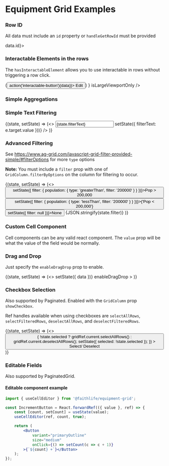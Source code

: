 

<Meta title="Equipment Grid/Examples" component={BaseGrid} />

# Equipment Grid Examples

### Row ID

All data must include an `id` property or `handleGetRowId` must be provided

<Preview>
	<Story name="Row Id">
<SimpleGrid data={censusData} maxRows={10} handleGetRowId={data => data.id}>
	<GridColumn displayName="Name" fieldName="value" defaultSort={GridColumn.sortOptions.ascending} />
	<GridColumn displayName="Population" fieldName="population" isRightAligned />
	<GridColumn displayName="Net Population Change" fieldName="populationChange" isRightAligned />
	<GridColumn displayName="Births" fieldName="births" isRightAligned width={100} isLargeViewportOnly />
	<GridColumn displayName="Deaths" fieldName="deaths" isRightAligned width={100} isSortable={false} isLargeViewportOnly/>
</SimpleGrid>
	</Story>
</Preview>

### Interactable Elements in the rows

The `hasInteractableElement` allows you to use interactable in rows without triggering a row click.

<Preview>
	<Story name="Interactable Element">
<SimpleGrid data={censusData} maxRows={10} onRowClick={action('row-click')}>
	<GridColumn displayName="Name" fieldName="value" defaultSort={GridColumn.sortOptions.ascending} />
	<GridColumn displayName="Population" fieldName="population" isRightAligned />
	<GridColumn displayName="Net Population Change" fieldName="populationChange" isRightAligned />
	<GridColumn
		hasInteractableElement
		displayName=""
		fieldName="edit"
		width={100}
		cellComponent={ ({data}) =>
			(<Button primary small onClick={() => action('interactable-button')(data)}>
				Edit
			</Button>)
		}
		isLargeViewportOnly
	/>
</SimpleGrid>
	</Story>
</Preview>

### Simple Aggregations

<Preview>
	<Story name="Simple Aggregations">
<SimpleGrid data={censusData} maxRows={10}>
	<SimpleGrid.GroupColumn displayName="Name" fieldName="value" />
	<GridColumn hide fieldName="areaDesc" groupByColumn width={200} />
	<GridColumn displayName="Population" fieldName="population" />
	<GridColumn displayName="Net Population Change" fieldName="populationChange" />
</SimpleGrid>
	</Story>
</Preview>

### Simple Text Filtering

<Preview>
	<Story name="Simple Text Filtering">
<SampleState initialState={{ filterText: 'WA' }}>
	{(state, setState) => (<>
		<Input placeholder="Search" value={state.filterText} onChange={(e => setState({ filterText: e.target.value }))} />
		<SimpleGrid data={censusData} maxRows={10} filterText={state.filterText}>
			<GridColumn displayName="Name" fieldName="value" defaultSort={GridColumn.sortOptions.ascending} />
			<GridColumn displayName="Population" fieldName="population" isRightAligned />
			<GridColumn displayName="Net Population Change" fieldName="populationChange" isRightAligned />
			<GridColumn displayName="Births" fieldName="births" isRightAligned width={100} isLargeViewportOnly />
			<GridColumn displayName="Deaths" fieldName="deaths" isRightAligned width={100} isSortable={false} isLargeViewportOnly/>
		</SimpleGrid>
	</>)}
</SampleState>
	</Story>
</Preview>

### Advanced Filtering

See https://www.ag-grid.com/javascript-grid-filter-provided-simple/#filterOptions for more `type` options

**Note:** You must include a `filter` prop with one of `GridColumn.filterByOptions` on the column for filtering to occur.

<Preview>
	<Story name="Advanced Filtering">
<SampleState initialState={{ filter: null }}>
	{(state, setState) => (<>
		<Button primary medium onClick={() => setState({ filter: { population: { type: 'greaterThan', filter: '200000' } } })}>Pop > 200,000</Button>
		<Button primary medium onClick={() => setState({ filter: { population: { type: 'lessThan', filter: '200000' } } })}>{'Pop < 200,000'}</Button>
		<Button primary medium onClick={() => setState({ filter: null })}>None</Button>
		{JSON.stringify(state.filter)}
		<SimpleGrid filters={state.filter} data={censusData} maxRows={10}>
			<GridColumn displayName="Name" fieldName="value" />
			<GridColumn displayName="Population" fieldName="population" isRightAligned filter={GridColumn.filterByOptions.number} />
			<GridColumn displayName="Net Population Change" fieldName="populationChange" isRightAligned />
			<GridColumn displayName="Births" fieldName="births" isRightAligned width={100} isLargeViewportOnly />
			<GridColumn displayName="Deaths" fieldName="deaths" isRightAligned width={100} isSortable={false} isLargeViewportOnly/>
		</SimpleGrid>
	</>)}
</SampleState>
	</Story>
</Preview>

### Custom Cell Component

Cell components can be any valid react component. The `value` prop will be what the value of the field would be normally.

<Preview>
	<Story name="Custom Cell Component">
<SimpleGrid data={censusData} maxRows={10}>
	<GridColumn displayName="Name" fieldName="value" defaultSort={GridColumn.sortOptions.ascending} />
	<GridColumn displayName="Population" fieldName="population" isRightAligned />
	<GridColumn displayName="Net Population Change" fieldName="populationChange" cellComponent={PopulationChange} isRightAligned />
	<GridColumn displayName="Births" fieldName="births" isRightAligned width={100} isLargeViewportOnly />
	<GridColumn displayName="Deaths" fieldName="deaths" isRightAligned width={100} isSortable={false} isLargeViewportOnly/>
</SimpleGrid>
	</Story>
</Preview>

### Drag and Drop

Just specify the `enableDragDrop` prop to enable.

<Preview>
	<Story name="Drag and Drop">
<SampleState initialState={{ data: censusData }}>
	{(state, setState) => (<>
		<SimpleGrid
			data={state.data}
			maxRows={10}
			autoGroupExpansion={SimpleGrid.expandedRowsOptions.topLevel}
			onDataChange={data => setState({ data })}
			enableDragDrop
		>
			<SimpleGrid.GroupColumn displayName="Name" width={500} />
			<GridColumn displayName="Population" fieldName="population" />
			<GridColumn displayName="Net Population Change" fieldName="populationChange" />
		</SimpleGrid>
	</>)}
</SampleState>
	</Story>
</Preview>

### Checkbox Selection

Also supported by Paginated. Enabled with the `GridColumn` prop `showCheckbox`.

Ref handles available when using checkboxes are `selectAllRows`, `selectFilteredRows`, `deselectAllRows`, and `deselectFilteredRows`.

<Preview>
	<Story name="Checkbox Selection">
<SampleState initialState={{ selected: false }}>
	{(state, setState) => (<>
		<Button
			primary
			medium
			onClick={() => {
				!state.selected ?
					gridRef.current.selectAllRows() :
					gridRef.current.deselectAllRows();
				setState({ selected: !state.selected });
				}}
		>
			Select/ Deselect
		</Button>
		<SimpleGrid
			ref={gridRef}
			data={censusData}
			maxRows={10}
			onRowClick={action('row-click')}
			onRowSelect={action('row-select')}
			rowSelectionType={SimpleGrid.rowSelectionOptions.multi}
		>
			<GridColumn displayName="Name" fieldName="value" defaultSort={GridColumn.sortOptions.ascending} showCheckbox />
			<GridColumn displayName="Population" fieldName="population" isRightAligned />
			<GridColumn displayName="Net Population Change" fieldName="populationChange" isRightAligned />
			<GridColumn displayName="Births" fieldName="births" isRightAligned width={100} isLargeViewportOnly />
			<GridColumn displayName="Deaths" fieldName="deaths" isRightAligned width={100} isSortable={false} isLargeViewportOnly/>
		</SimpleGrid>
	</>)}
</SampleState>
	</Story>
</Preview>

### Editable Fields

Also supported by PaginatedGrid.

<Preview>
	<Story name="Editable Fields">
<SimpleGrid data={censusData} maxRows={10} onRowDataChange={action('row-update')}>
	<GridColumn displayName="Name" fieldName="value" defaultSort={GridColumn.sortOptions.ascending} />
	<GridColumn displayName="Population" fieldName="population" isEditable />
	<GridColumn displayName="Net Population Change" fieldName="populationChange" isEditable editorComponent={IncrementButton} />
	<GridColumn displayName="Births" fieldName="births" width={100} isLargeViewportOnly />
	<GridColumn displayName="Deaths" fieldName="deaths" width={100} isSortable={false} isLargeViewportOnly/>
</SimpleGrid>
	</Story>
</Preview>

#### Editable component example

```jsx
import { useCellEditor } from '@faithlife/equipment-grid';

const IncrementButton = React.forwardRef(({ value }, ref) => {
	const [count, setCount] = useState(value);
	useCellEditor(ref, count, true);

	return (
		<Button
			variant="primaryOutline"
			size="medium"
			onClick={() => setCount(c => c + 1)}
		>{`${count} +`}</Button>
	);
});
```
